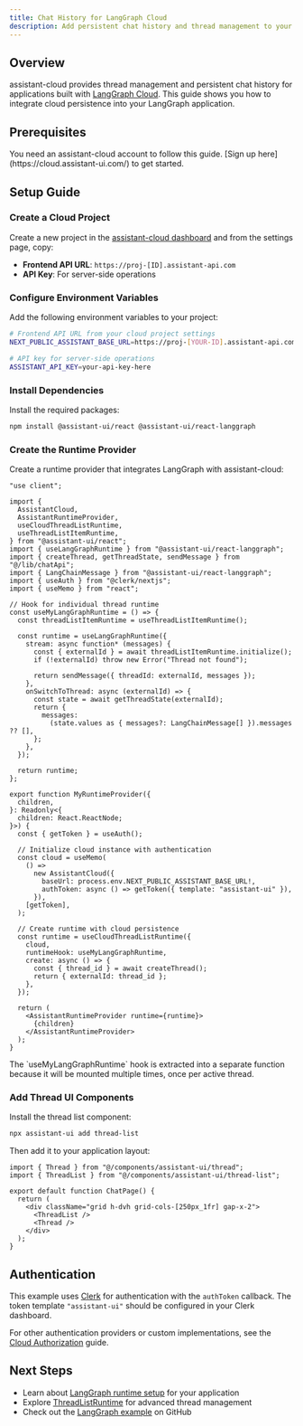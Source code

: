 ```yaml
---
title: Chat History for LangGraph Cloud
description: Add persistent chat history and thread management to your LangGraph Cloud application with assistant-cloud
---
```



## Overview

assistant-cloud provides thread management and persistent chat history for applications built with [LangGraph Cloud](https://langchain-ai.github.io/langgraph/cloud/). This guide shows you how to integrate cloud persistence into your LangGraph application.

## Prerequisites

<Callout type="info">
  You need an assistant-cloud account to follow this guide. [Sign up here](https://cloud.assistant-ui.com/) to get started.
</Callout>

## Setup Guide

<Steps>

<Step>

### Create a Cloud Project

Create a new project in the [assistant-cloud dashboard](https://cloud.assistant-ui.com/) and from the settings page, copy:

- **Frontend API URL**: `https://proj-[ID].assistant-api.com`
- **API Key**: For server-side operations

</Step>

<Step>

### Configure Environment Variables

Add the following environment variables to your project:

```bash title=".env.local"
# Frontend API URL from your cloud project settings
NEXT_PUBLIC_ASSISTANT_BASE_URL=https://proj-[YOUR-ID].assistant-api.com

# API key for server-side operations
ASSISTANT_API_KEY=your-api-key-here
```

</Step>

<Step>

### Install Dependencies

Install the required packages:

```bash
npm install @assistant-ui/react @assistant-ui/react-langgraph
```

</Step>

<Step>

### Create the Runtime Provider

Create a runtime provider that integrates LangGraph with assistant-cloud:

```tsx title="app/chat/runtime-provider.tsx"
"use client";

import {
  AssistantCloud,
  AssistantRuntimeProvider,
  useCloudThreadListRuntime,
  useThreadListItemRuntime,
} from "@assistant-ui/react";
import { useLangGraphRuntime } from "@assistant-ui/react-langgraph";
import { createThread, getThreadState, sendMessage } from "@/lib/chatApi";
import { LangChainMessage } from "@assistant-ui/react-langgraph";
import { useAuth } from "@clerk/nextjs";
import { useMemo } from "react";

// Hook for individual thread runtime
const useMyLangGraphRuntime = () => {
  const threadListItemRuntime = useThreadListItemRuntime();
  
  const runtime = useLangGraphRuntime({
    stream: async function* (messages) {
      const { externalId } = await threadListItemRuntime.initialize();
      if (!externalId) throw new Error("Thread not found");

      return sendMessage({ threadId: externalId, messages });
    },
    onSwitchToThread: async (externalId) => {
      const state = await getThreadState(externalId);
      return {
        messages:
          (state.values as { messages?: LangChainMessage[] }).messages ?? [],
      };
    },
  });

  return runtime;
};

export function MyRuntimeProvider({
  children,
}: Readonly<{
  children: React.ReactNode;
}>) {
  const { getToken } = useAuth();

  // Initialize cloud instance with authentication
  const cloud = useMemo(
    () =>
      new AssistantCloud({
        baseUrl: process.env.NEXT_PUBLIC_ASSISTANT_BASE_URL!,
        authToken: async () => getToken({ template: "assistant-ui" }),
      }),
    [getToken],
  );

  // Create runtime with cloud persistence
  const runtime = useCloudThreadListRuntime({
    cloud,
    runtimeHook: useMyLangGraphRuntime,
    create: async () => {
      const { thread_id } = await createThread();
      return { externalId: thread_id };
    },
  });

  return (
    <AssistantRuntimeProvider runtime={runtime}>
      {children}
    </AssistantRuntimeProvider>
  );
}
```

<Callout type="info">
  The `useMyLangGraphRuntime` hook is extracted into a separate function because it will be mounted multiple times, once per active thread.
</Callout>

</Step>

<Step>

### Add Thread UI Components

Install the thread list component:

```bash
npx assistant-ui add thread-list
```

Then add it to your application layout:

```tsx title="app/chat/page.tsx"
import { Thread } from "@/components/assistant-ui/thread";
import { ThreadList } from "@/components/assistant-ui/thread-list";

export default function ChatPage() {
  return (
    <div className="grid h-dvh grid-cols-[250px_1fr] gap-x-2">
      <ThreadList />
      <Thread />
    </div>
  );
}
```

</Step>

</Steps>

## Authentication

This example uses [Clerk](https://clerk.com/) for authentication with the `authToken` callback. The token template `"assistant-ui"` should be configured in your Clerk dashboard.

For other authentication providers or custom implementations, see the [Cloud Authorization](/docs/cloud/authorization) guide.

## Next Steps

- Learn about [LangGraph runtime setup](/docs/runtimes/langgraph) for your application
- Explore [ThreadListRuntime](/docs/api-reference/runtimes/ThreadListRuntime) for advanced thread management
- Check out the [LangGraph example](https://github.com/assistant-ui/assistant-ui/tree/main/examples/with-langgraph) on GitHub

